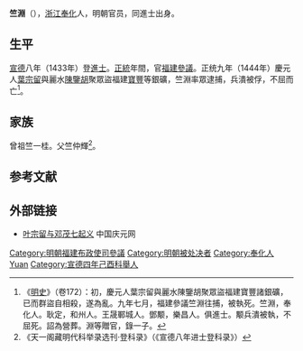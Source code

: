 {{明清人物信息框
| 姓名 = 竺淵
| 原名 =
| 圖片名稱 = 
| 圖片大小 = 220px
| 圖片說明 = 
| 最高職務 = 福建按察使司參議
| 國家 = 大明
| 爵位 =
| 籍貫 = [[浙江|浙江]][[寧波府|寧波府]][[奉化縣|奉化縣]]
| 族裔 = 
| 字號 = 
| 室名 = 
| 諡號 = 
| 出生日期 = 洪武二十七年（1394年）
| 出生地點 = 
| 逝世日期 = 正統九年（1444年）
| 逝世地點 = 
| 墓葬 =
| 配偶 =
| 親屬 = 
| 出身 = 
*宣德八年癸丑科同進士出身
| 經歷 = 
| 著作 =
}}

'''竺淵'''（{{bd|1394年||1444年||Zhu}}），[[浙江|浙江]][[奉化|奉化]]人，明朝官员，同進士出身。

==生平==
[[宣德|宣德]]八年（1433年）登[[進士|進士]]。[[正统_(年号)|正統]]年間，官[[福建|福建]][[參議|參議]]。正统九年（1444年）慶元人[[葉宗留|葉宗留]]與麗水[[陳鑒胡|陳鑒胡]]聚眾盜福建[[寶豐|寶豐]]等銀礦，竺淵率眾逮捕，兵潰被俘，不屈而亡<ref>《[[明史|明史]]》（卷172）：初，慶元人葉宗留與麗水陳鑒胡聚眾盜福建寶豐諸銀礦，已而群盜自相殺，遂為亂。九年七月，福建參議竺淵往捕，被執死。竺淵，奉化人。耿定，和州人。王晟鄆城人。鄧颙，樂昌人。俱進士。颙兵潰被執，不屈死。詔為營葬。淵等贈官，錄一子。</ref>。

==家族==
曾祖竺一桂。父竺仲輝<ref>《天一阁藏明代科举录选刊·登科录》（《宣德八年进士登科录》）</ref>。

==参考文献==
{{wikisource|明史/卷281}}
{{Reflist}}

==外部链接==
*[http://qynews.zjol.com.cn/qynews/system/2007/12/28/010286231.shtml 叶宗留与邓茂七起义] 中国庆元网

{{明朝人物小作品}}
{{宣德八年癸丑科殿試金榜}}
{{DEFAULTSORT:Zhu竺}}
[[Category:明朝福建布政使司參議|Category:明朝福建布政使司參議]]
[[Category:明朝被处决者|Category:明朝被处决者]]
[[Category:奉化人|Category:奉化人]]
[[Category:竺姓|Yuan]]
[[Category:宣德四年己酉科舉人|Category:宣德四年己酉科舉人]]